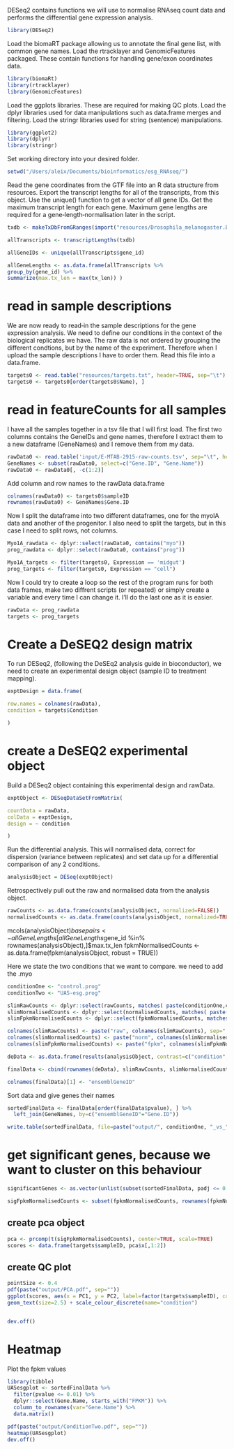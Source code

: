 DESeq2 contains functions we will use to normalise RNAseq count data and performs the differential gene expression analysis.

```r
library(DESeq2)
```

Load the biomaRT package allowing us to annotate the final gene list, with common gene names.
Load the rtracklayer and GenomicFeatures packaged. These contain functions for handling gene/exon coordinates data.

```r
library(biomaRt)
library(rtracklayer)
library(GenomicFeatures)
```

Load the ggplots libraries. These are required for making QC plots.
Load the dplyr libraries used for data manipulations such as data.frame merges and filtering.
Load the stringr libraries used for string (sentence) manipulations.

```r
library(ggplot2)
library(dplyr)
library(stringr)
```

Set working directory into your desired folder.

```r
setwd("/Users/aleix/Documents/bioinformatics/esg_RNAseq/")
```

Read the gene coordinates from the GTF file into an R data structure from resources.
Export the transcript lengths for all of the transcripts, from this object.
Use the unique() function to get a vector of all gene IDs.
Get the maximum transcript length for each gene. Maximum gene lengths are required for a gene‐length‐normalisation later in the script.

```r
txdb <- makeTxDbFromGRanges(import("resources/Drosophila_melanogaster.BDGP6.89.gtf"))

allTranscripts <- transcriptLengths(txdb)

allGeneIDs <- unique(allTranscripts$gene_id)

allGeneLengths <- as.data.frame(allTranscripts %>%
group_by(gene_id) %>%
summarize(max.tx_len = max(tx_len)) )
```


# read in sample descriptions
We are now ready to read‐in the sample descriptions for the gene expression analysis. 
We need to define our conditions in the context of the biological replicates we have.
The raw data is not ordered by grouping the different condtions, but by the name of the experiment. Therefore when I upload the sample descriptions I have to order them.
Read this file into a data.frame.

```r
targets0 <- read.table("resources/targets.txt", header=TRUE, sep="\t")
targets0 <- targets0[order(targets0$Name), ]
```


# read in featureCounts for all samples
I have all the samples together in a tsv file that I will first load. The first two columns contains the GeneIDs and gene names, therefore I extract them to a new dataframe (GeneNames) and I remove them from my data.

```r
rawData0 <- read.table('input/E-MTAB-2915-raw-counts.tsv', sep="\t", header=T)
GeneNames <- subset(rawData0, select=c("Gene.ID", "Gene.Name"))
rawData0 <- rawData0[, -c(1:2)]
```

Add column and row names to the rawData data.frame
```r
colnames(rawData0) <- targets0$sampleID
rownames(rawData0) <- GeneNames$Gene.ID
```

Now I split the dataframe into two different dataframes, one for the myoIA data and another of the progenitor.
I also need to split the targets, but in this case I need to split rows, not columns.

```r
Myo1A_rawdata <- dplyr::select(rawData0, contains("myo"))
prog_rawdata <- dplyr::select(rawData0, contains("prog"))

Myo1A_targets <- filter(targets0, Expression == 'midgut')
prog_targets <- filter(targets0, Expression == "cell")
```

Now I could try to create a loop so the rest of the program runs for both data frames, make two diffrent scripts (or repeated) or simply create a variable and every time I can change it. I'll do the last one as it is easier.

```r
rawData <- prog_rawdata
targets <- prog_targets
```


# Create a DeSEQ2 design matrix
To run DESeq2, (following the DeSEq2 analysis guide in bioconductor), we need to create an experimental design object (sample ID to treatment mapping).

```r
exptDesign = data.frame(

row.names = colnames(rawData),
condition = targets$Condition

)
```




# create a DeSEQ2 experimental object
Build a DESeq2 object containing this experimental design and rawData.

```r
exptObject <- DESeqDataSetFromMatrix(

countData = rawData,
colData = exptDesign,
design = ~ condition

)
```

Run the differential analysis. This will normalised data, correct for dispersion (variance between replicates) and set data up for a differential comparison of any 2 conditions.

```r
analysisObject = DESeq(exptObject)
```

Retrospectively pull out the raw and normalised data from the analysis object.

```r
rawCounts <- as.data.frame(counts(analysisObject, normalized=FALSE))
normalisedCounts <- as.data.frame(counts(analysisObject, normalized=TRUE))
```



mcols(analysisObject)$basepairs <- allGeneLengths[allGeneLengths$gene_id %in% rownames(analysisObject),]$max.tx_len
fpkmNormalisedCounts <- as.data.frame(fpkm(analysisObject, robust = TRUE))


Here we state the two conditions that we want to compare. we need to add the .myo

```r
conditionOne <- "control.prog"
conditionTwo <- "UAS-esg.prog"
```


```r
slimRawCounts <- dplyr::select(rawCounts, matches( paste(conditionOne,conditionTwo, sep = "|")  ) )
slimNormalisedCounts <- dplyr::select(normalisedCounts, matches( paste(conditionOne,conditionTwo, sep = "|")  ) )
slimFpkmNormalisedCounts <- dplyr::select(fpkmNormalisedCounts, matches( paste(conditionOne,conditionTwo, sep = "|")  ) )

colnames(slimRawCounts) <- paste("raw", colnames(slimRawCounts), sep=".")
colnames(slimNormalisedCounts) <- paste("norm", colnames(slimNormalisedCounts), sep=".")
colnames(slimFpkmNormalisedCounts) <- paste("fpkm", colnames(slimFpkmNormalisedCounts), sep=".")

deData <- as.data.frame(results(analysisObject, contrast=c("condition", conditionOne, conditionTwo), pAdjustMethod="BH"))

finalData <- cbind(rownames(deData), slimRawCounts, slimNormalisedCounts, slimFpkmNormalisedCounts, deData)

colnames(finalData)[1] <- "ensemblGeneID"
```

Sort data and give genes their names

```r
sortedFinalData <- finalData[order(finalData$pvalue), ] %>%
  left_join(GeneNames, by=c("ensemblGeneID"="Gene.ID"))
```


```r
write.table(sortedFinalData, file=paste("output/", conditionOne, "_vs_", conditionTwo, ".txt", sep=""), row.names=F, sep="\t", quote=F)

```


# get significant genes, because we want to cluster on this behaviour

```r
significantGenes <- as.vector(unlist(subset(sortedFinalData, padj <= 0.01, select=c("ensemblGeneID"))))

sigFpkmNormalisedCounts <- subset(fpkmNormalisedCounts, rownames(fpkmNormalisedCounts) %in% significantGenes)
```

## create pca object

```r
pca <- prcomp(t(sigFpkmNormalisedCounts), center=TRUE, scale=TRUE)
scores <- data.frame(targets$sampleID, pca$x[,1:2])
```

## create QC plot

```r
pointSize <- 0.4
pdf(paste("output/PCA.pdf", sep=""))
ggplot(scores, aes(x = PC1, y = PC2, label=factor(targets$sampleID), colour=factor(targets$Condition) ) ) +
geom_text(size=2.5) + scale_colour_discrete(name="condition")


dev.off()
```

# Heatmap

Plot the fpkm values
```r
library(tibble)
UASesgplot <- sortedFinalData %>% 
  filter(pvalue <= 0.01) %>%
  dplyr::select(Gene.Name, starts_with("FPKM")) %>%
  column_to_rownames(var="Gene.Name") %>%
  data.matrix()

pdf(paste("output/ConditionTwo.pdf", sep=""))
heatmap(UASesgplot)
dev.off()
```




